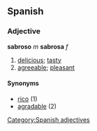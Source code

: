 == Spanish == 
=== Adjective === 
'''sabroso''' ''m'' '''sabrosa''' ''f'' 
# [[delicious]]; [[tasty]]
# [[agreeable]]; [[pleasant]]

==== Synonyms ====
*[[rico]] (1)
*[[agradable]] (2)
[[Category:Spanish adjectives]]